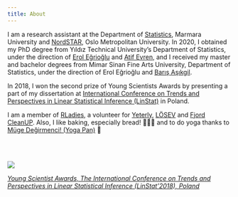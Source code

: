 ```yaml
---
title: About
---
```


I am a research assistant at the Department of [Statistics], Marmara University and [NordSTAR](https://www.oslomet.no/en/nordstar), Oslo Metropolitan University. In 2020, I obtained my PhD degree from Yıldız Technical University’s Department of Statistics, under the direction of [Erol Eğrioğlu] and [Atif Evren], and I received my master and bachelor degrees from Mimar Sinan Fine Arts University, Department of Statistics, under the direction of Erol Eğrioğlu and [Barış Aşıkgil].

In 2018, I won the second prize of Young Scientists Awards by presenting a part of my dissertation at [International Conference on Trends and Perspectives in Linear Statistical Inference (LinStat)] in Poland. 

I am a member of [RLadies], a volunteer for [Yeterly], [LÖSEV] and [Fjord CleanUP]. Also, I like baking,  especially bread! 👩🏻‍🍳   and to do yoga thanks to [Müge Değirmenci! (Yoga Pan) ] 💛 

\
&nbsp;


![](/img/YSAwinners.jpg)

*[Young Scientist Awards, The International Conference on Trends and Perspectives in Linear Statistical Inference (LinStat'2018), Poland]*


[RLadies]: https://rladies.org/turkey-rladies/name/busenur-kizilaslan/
[Statistics]: https://avesis.marmara.edu.tr/busenur.sarica
[Erol Eğrioğlu]: https://scholar.google.com/citations?user=iBuowD8AAAAJ&hl=en
[Atif Evren]: https://scholar.google.com.tr/citations?user=ZNhBLakAAAAJ&hl=tr
[Barış Aşıkgil]: https://scholar.google.com.tr/citations?user=k1eGkSgAAAAJ&hl=tr 
[LÖSEV]: https://www.losev.org.tr/v6
[Young Scientist Awards, The International Conference on Trends and Perspectives in Linear Statistical Inference (LinStat'2018), Poland]: https://www.tandfonline.com/doi/pdf/10.1080/03610918.2020.1720385
[International Conference on Trends and Perspectives in Linear Statistical Inference (LinStat)]: http://www.linstat.ipt.pt/2022/
[Müge Değirmenci! (Yoga Pan) ]: https://www.facebook.com/panyogaa/
[Yeterly]: https://yeterly.com
[Fjord CleanUP]: https://www.fjordcleanup.no